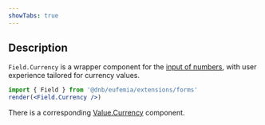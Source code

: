 ```yaml
---
showTabs: true
---
```


## Description

`Field.Currency` is a wrapper component for the [input of numbers](/uilib/extensions/forms/base-fields/Number), with user experience tailored for currency values.

```jsx
import { Field } from '@dnb/eufemia/extensions/forms'
render(<Field.Currency />)
```

There is a corresponding [Value.Currency](/uilib/extensions/forms/Value/Currency) component.
